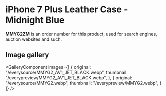 
# iPhone 7 Plus Leather Case - Midnight Blue

<Callout type='info' emoji='👉🏻'>**MMYG2ZM** is an order number for this product, used for search engines, auction websites and such.</Callout>

## Image gallery

<GalleryComponent
    images={[
      {
        original: "/everysource/MMYG2_AV1_JET_BLACK.webp",
        thumbnail: "/everypreview/MMYG2_AV1_JET_BLACK.webp",
      },
      {
        original: "/everysource/MMYG2.webp",
        thumbnail: "/everypreview/MMYG2.webp",
      }
    ]}
  />
